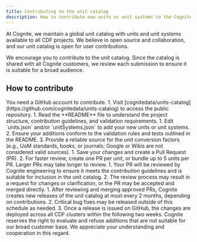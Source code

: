 ```yaml
---
title: Contributing to the unit catalog
description: How to contribute new units or unit systems to the Cognite unit catalog.
---
```


At Cognite, we maintain a global unit catalog with units and unit systems available to all CDF projects. We believe in open source and collaboration, and our unit catalog is open for user contributions.

We encourage you to contribute to the unit catalog. Since the catalog is shared with all Cognite customers, we review each submission to ensure it is suitable for a broad audience.

## How to contribute

<Note>
You need a GitHub account to contribute.
</Note>

<Steps>
  <Step title="Access the unit catalog repository">
    1. Visit [cognitedata/units-catalog](https://github.com/cognitedata/units-catalog) to access the public repository.
  </Step>
  <Step title="Familiarize yourself with the project">
    1. Read the **README** file to understand the project structure, contribution guidelines, and validation requirements.
  </Step>
  <Step title="Make your changes">
    1. Edit `units.json` and/or `unitSystems.json` to add your new units or unit systems.
    2. Ensure your additions conform to the validation rules and tests outlined in the README.
    3. Provide a reliable source for the unit conversion factors (e.g., UoM standards, books, or journals; Google or Wikis are not considered valid sources).
  </Step>
  <Step title="Submit a pull request">
    1. Save your changes and create a Pull Request (PR).
    2. For faster review, create one PR per unit, or bundle up to 5 units per PR. Larger PRs may take longer to review.
  </Step>
  <Step title="Review and approval">
    1. Your PR will be reviewed by Cognite engineering to ensure it meets the contribution guidelines and is suitable for inclusion in the unit catalog.
    2. The review process may result in a request for changes or clarification, or the PR may be accepted and merged directly.
  </Step>
  <Step title="Release and deployment">
    1. After reviewing and merging approved PRs, Cognite creates new releases of the unit catalog at most every 2 months, depending on contributions.
    2. Critical bug fixes may be released outside of this schedule as needed.
    3. Once a release is issued on GitHub, the changes are deployed across all CDF clusters within the following two weeks.
  </Step>
</Steps>

<Note>
Cognite reserves the right to evaluate and refuse additions that are not suitable for our broad customer base. We appreciate your understanding and cooperation in this regard.
</Note>
